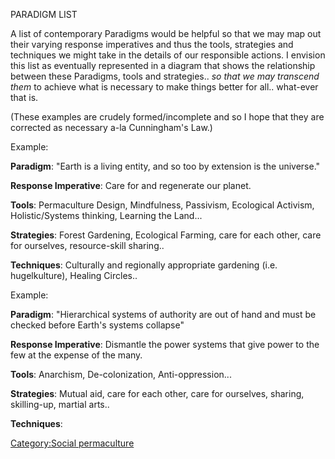 PARADIGM LIST

A list of contemporary Paradigms would be helpful so that we may map out their varying response imperatives and thus the tools, strategies and techniques we might take in the details of our responsible actions. I envision this list as eventually represented in a diagram that shows the relationship between these Paradigms, tools and strategies.. ''so that we may transcend them'' to achieve what is necessary to make things better for all.. what-ever that is.

(These examples are crudely formed/incomplete and so I hope that they are corrected as necessary a-la Cunningham's Law.)

Example:

'''Paradigm''': "Earth is a living entity, and so too by extension is the universe."

'''Response Imperative''': Care for and regenerate our planet.

'''Tools''': Permaculture Design, Mindfulness, Passivism, Ecological Activism, Holistic/Systems thinking, Learning the Land...

'''Strategies''': Forest Gardening, Ecological Farming, care for each other, care for ourselves, resource-skill sharing..

'''Techniques''': Culturally and regionally appropriate gardening (i.e. hugelkulture), Healing Circles..


Example:

'''Paradigm''': "Hierarchical systems of authority are out of hand and must be checked before Earth's systems collapse"

'''Response Imperative''': Dismantle the power systems that give power to the few at the expense of the many.

'''Tools''': Anarchism, De-colonization, Anti-oppression...

'''Strategies''': Mutual aid, care for each other, care for ourselves, sharing, skilling-up, martial arts..

'''Techniques''':


[[Category:Social permaculture]]